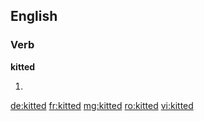==English==

===Verb===
'''kitted'''

# {{en-past of|kit}}

[[de:kitted]]
[[fr:kitted]]
[[mg:kitted]]
[[ro:kitted]]
[[vi:kitted]]